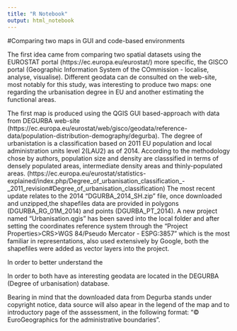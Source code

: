 ```yaml
---
title: "R Notebook"
output: html_notebook
---
```





#Comparing two maps in GUI and code-based environments


The first idea came from comparing two spatial datasets using the EUROSTAT portal (https://ec.europa.eu/eurostat/) more specific, the GISCO portal (Geographic Information System of the COmmission - localise, analyse, visualise). Different geodata can de consulted on the web-site, most notably for this study, was interesting to produce two maps: one regarding the urbanisation degree in EU and another estimating the functional areas.


The first map is produced using the QGIS GUI based-approach with data from DEGURBA web-site (https://ec.europa.eu/eurostat/web/gisco/geodata/reference-data/population-distribution-demography/degurba). The degree of urbanistation is a classification based on 2011 EU population and local administration units level 2(LAU2) as of 2014. According to the methodology chose by authors, population size and density are classsified in terms of densely populated areas, intermediate density areas and thinly-populated areas.  (https://ec.europa.eu/eurostat/statistics-explained/index.php/Degree_of_urbanisation_classification_-_2011_revision#Degree_of_urbanisation_classification) 
The most recent update relates to the 2014 "DGURBA_2014_SH.zip" file, once downloaded and unzipped,the shapefiles data are provided in polygons (DGURBA_RG_01M_2014) and points (DGURBA_PT_2014). 
A new project named "Urbanisation.qgis" has been saved into the local folder and after setting the coordinates reference system through the "Project Properties>CRS>WGS 84/Pseudo Mercator - ESPG:3857" which is the most familiar in representations, also used extensively by Google, both the shapefiles were added as vector layers into the project. 



In order to better understand the 



In order to 
both have as   interesting geodata are located in the DEGURBA (Degree of urbanisation) database. 

Bearing in mind that the downloaded data from Degurba stands under copyright notice, data source will also apear in the legend of the map and to introductory page of the asssessment, in the following format:
"© EuroGeographics for the administrative boundaries".










